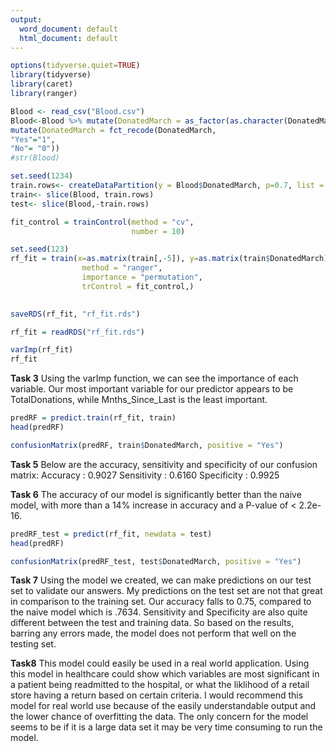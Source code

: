 ---
output:
  word_document: default
  html_document: default
---
```{r}
options(tidyverse.quiet=TRUE)
library(tidyverse)
library(caret)
library(ranger)
```

```{r}
Blood <- read_csv("Blood.csv")
Blood<-Blood %>% mutate(DonatedMarch = as_factor(as.character(DonatedMarch))) %>% #1
mutate(DonatedMarch = fct_recode(DonatedMarch,
"Yes"="1",
"No"= "0"))
#str(Blood)
```

```{r Task1}
set.seed(1234)
train.rows<- createDataPartition(y = Blood$DonatedMarch, p=0.7, list = FALSE)
train<- slice(Blood, train.rows)
test<- slice(Blood,-train.rows)
```

```{r Task2}
fit_control = trainControl(method = "cv",
                           number = 10)

set.seed(123)
rf_fit = train(x=as.matrix(train[,-5]), y=as.matrix(train$DonatedMarch),num.trees=100,    
                method = "ranger",  
                importance = "permutation",
                trControl = fit_control,)
               
```

```{r}
saveRDS(rf_fit, "rf_fit.rds")
```

```{r}
rf_fit = readRDS("rf_fit.rds")
```

```{r Task3}
varImp(rf_fit)
rf_fit
```

**Task 3** Using the varImp function, we can see the importance of each variable. Our most important variable for our predictor appears to be TotalDonations, while Mnths_Since_Last is the least important.

```{r Task4}
predRF = predict.train(rf_fit, train)
head(predRF)
```

```{r Task5}
confusionMatrix(predRF, train$DonatedMarch, positive = "Yes")
```

**Task 5**
Below are the accuracy, sensitivity and specificity of our confusion matrix:
Accuracy : 0.9027
Sensitivity : 0.6160
Specificity : 0.9925

**Task 6**
The accuracy of our model is significantly better than the naive model, with more than a 14% increase in accuracy and a P-value of < 2.2e-16.

```{r Task7}
predRF_test = predict(rf_fit, newdata = test)
head(predRF)

confusionMatrix(predRF_test, test$DonatedMarch, positive = "Yes")
```

**Task 7** Using the model we created, we can make predictions on our test set to validate our answers. My predictions on the test set are not that great in comparison to the training set. Our accuracy falls to 0.75, compared to the naive model which is .7634.  Sensitivity and Specificity are also quite different between the test and training data.  So based on the results, barring any errors made, the model does not perform that well on the testing set.

**Task8**  This model could easily be used in a real world application. Using this model in healthcare could show which variables are most significant in a patient being readmitted to the hospital, or what the liklihood of a retail store having a return based on certain criteria. I would recommend this model for real world use because of the easily understandable output and the lower chance of overfitting the data.  The only concern for the model seems to be if it is a large data set it may be very time consuming to run the model. 

  